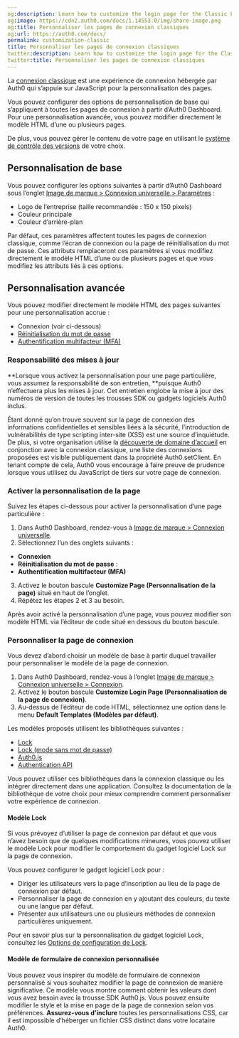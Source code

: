 ```yaml
---
og:description: Learn how to customize the login page for the Classic Login experience.
og:image: https://cdn2.auth0.com/docs/1.14553.0/img/share-image.png
og:title: Personnaliser les pages de connexion classiques
og:url: https://auth0.com/docs/
permalink: customization-classic
title: Personnaliser les pages de connexion classiques
twitter:description: Learn how to customize the login page for the Classic Login experience.
twitter:title: Personnaliser les pages de connexion classiques
---
```


La [connexion classique](/login/universal-login/classic-experience) est une expérience de connexion hébergée par Auth0 qui s’appuie sur JavaScript pour la personnalisation des pages.

Vous pouvez configurer des options de personnalisation de base qui s’appliquent à toutes les pages de connexion à partir d’Auth0 Dashboard. Pour une personnalisation avancée, vous pouvez modifier directement le modèle HTML d’une ou plusieurs pages.

De plus, vous pouvez gérer le contenu de votre page en utilisant le [système de contrôle des versions](/brand-and-customize/version-control) de votre choix.

## Personnalisation de base

Vous pouvez configurer les options suivantes à partir d’Auth0 Dashboard sous l’onglet [Image de marque > Connexion universelle > Paramètres](https://manage.auth0.com/#/login_settings) :

* Logo de l’entreprise (taille recommandée : 150 x 150 pixels)
* Couleur principale
* Couleur d’arrière-plan

Par défaut, ces paramètres affectent toutes les pages de connexion classique, comme l’écran de connexion ou la page de réinitialisation du mot de passe. Ces attributs remplaceront ces paramètres si vous modifiez directement le modèle HTML d’une ou de plusieurs pages et que vous modifiez les attributs liés à ces options.

## Personnalisation avancée

Vous pouvez modifier directement le modèle HTML des pages suivantes pour une personnalisation accrue :

* Connexion (voir ci-dessous)
* [Réinitialisation du mot de passe](/brand-and-customize/customize-password-reset-page)
* [Authentification multifacteur (MFA)](/mfa/customize-mfa-user-pages/customize-mfa-classic-login)

### Responsabilité des mises à jour

**Lorsque vous activez la personnalisation pour une page particulière, vous assumez la responsabilité de son entretien, **puisque Auth0 n’effectuera plus les mises à jour. Cet entretien englobe la mise à jour des numéros de version de toutes les trousses SDK ou gadgets logiciels Auth0 inclus.

Étant donné qu’on trouve souvent sur la page de connexion des informations confidentielles et sensibles liées à la sécurité, l’introduction de vulnérabilités de type scripting inter-site (XSS) est une source d’inquiétude. De plus, si votre organisation utilise la [découverte de domaine d’accueil](/get-started/architecture-scenarios/business-to-business/authentication#home-realm-discovery) en conjonction avec la connexion classique, une liste des connexions proposées est visible publiquement dans la propriété Auth0.setClient. En tenant compte de cela, Auth0 vous encourage à faire preuve de prudence lorsque vous utilisez du JavaScript de tiers sur votre page de connexion.

### Activer la personnalisation de la page

Suivez les étapes ci-dessous pour activer la personnalisation d’une page particulière :

1. Dans Auth0 Dashboard, rendez-vous à [Image de marque > Connexion universelle](https://manage.auth0.com/#/login_settings).
2. Sélectionnez l’un des onglets suivants :

* **Connexion**
* **Réinitialisation du mot de passe** :
* **Authentification multifacteur (MFA)**
3. Activez le bouton bascule **Customize Page (Personnalisation de la page)** situé en haut de l’onglet.
4. Répétez les étapes 2 et 3 au besoin.

Après avoir activé la personnalisation d’une page, vous pouvez modifier son modèle HTML via l’éditeur de code situé en dessous du bouton bascule.



### Personnaliser la page de connexion

Vous devez d’abord choisir un modèle de base à partir duquel travailler pour personnaliser le modèle de la page de connexion.

1. Dans Auth0 Dashboard, rendez-vous à l’onglet [Image de marque > Connexion universelle > Connexion](https://manage.auth0.com/#/login_page).
2. Activez le bouton bascule **Customize Login Page (Personnalisation de la page de connexion)**.
3. Au-dessus de l’éditeur de code HTML, sélectionnez une option dans le menu **Default Templates (Modèles par défaut)**.

Les modèles proposés utilisent les bibliothèques suivantes :

* [Lock](/libraries/lock)
* [Lock (mode sans mot de passe)](/libraries/lock)
* [Auth0.js](/libraries/auth0js)
* [Authentication API](/api/authentication)

Vous pouvez utiliser ces bibliothèques dans la connexion classique ou les intégrer directement dans une application. Consultez la documentation de la bibliothèque de votre choix pour mieux comprendre comment personnaliser votre expérience de connexion.

#### Modèle Lock

Si vous prévoyez d’utiliser la page de connexion par défaut et que vous n’avez besoin que de quelques modifications mineures, vous pouvez utiliser le modèle Lock pour modifier le comportement du gadget logiciel Lock sur la page de connexion.

Vous pouvez configurer le gadget logiciel Lock pour :

* Diriger les utilisateurs vers la page d’inscription au lieu de la page de connexion par défaut.
* Personnaliser la page de connexion en y ajoutant des couleurs, du texte ou une langue par défaut.
* Présenter aux utilisateurs une ou plusieurs méthodes de connexion particulières uniquement.

Pour en savoir plus sur la personnalisation du gadget logiciel Lock, consultez les [Options de configuration de Lock](/libraries/lock/lock-configuration).

#### Modèle de formulaire de connexion personnalisée

Vous pouvez vous inspirer du modèle de formulaire de connexion personnalisé si vous souhaitez modifier la page de connexion de manière significative. Ce modèle vous montre comment obtenir les valeurs dont vous avez besoin avec la trousse SDK Auth0.js. Vous pouvez ensuite modifier le style et la mise en page de la page de connexion selon vos préférences. **Assurez-vous d’inclure** toutes les personnalisations CSS, car il est impossible d’héberger un fichier CSS distinct dans votre locataire Auth0.